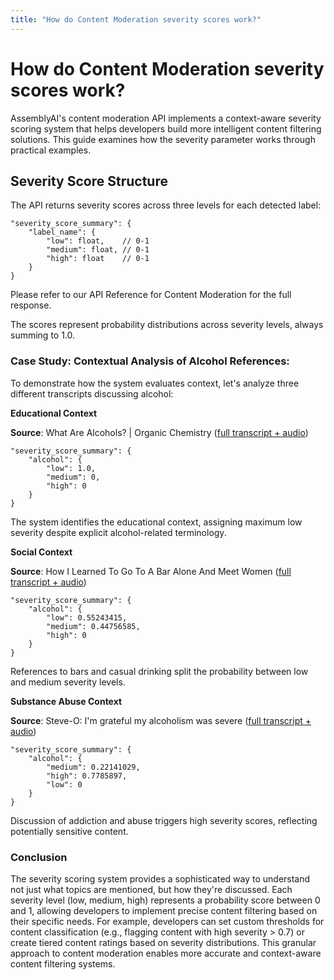 ```yaml
---
title: "How do Content Moderation severity scores work?"
---
```


# How do Content Moderation severity scores work?

AssemblyAI's content moderation API implements a context-aware severity scoring system that helps developers build more intelligent content filtering solutions. This guide examines how the severity parameter works through practical examples.

## Severity Score Structure

The API returns severity scores across three levels for each detected label:

```plaintext
"severity_score_summary": {
    "label_name": {
        "low": float,    // 0-1
        "medium": float, // 0-1
        "high": float    // 0-1
    }
}
```

Please refer to our API Reference for Content Moderation for the full response.

The scores represent probability distributions across severity levels, always summing to 1.0.

### Case Study: Contextual Analysis of Alcohol References:

To demonstrate how the system evaluates context, let's analyze three different transcripts discussing alcohol:

**Educational Context**

**Source**: What Are Alcohols? | Organic Chemistry ([full transcript + audio](https://www.assemblyai.com/playground/transcript/fdf06be8-b480-4686-9d92-6fe2d7ce2753))

```plaintext
"severity_score_summary": {
    "alcohol": {
        "low": 1.0,
        "medium": 0,
        "high": 0
    }
}
```

The system identifies the educational context, assigning maximum low severity despite explicit alcohol-related terminology.

**Social Context**

**Source**: How I Learned To Go To A Bar Alone And Meet Women ([full transcript + audio](https://www.assemblyai.com/playground/transcript/da4e4612-240e-499b-a8c9-4f14ef4064b2))

```plaintext
"severity_score_summary": {
    "alcohol": {
        "low": 0.55243415,
        "medium": 0.44756585,
        "high": 0
    }
}
```

References to bars and casual drinking split the probability between low and medium severity levels.

**Substance Abuse Context**

**Source**: Steve-O: I'm grateful my alcoholism was severe ([full transcript + audio](https://www.assemblyai.com/playground/transcript/aedd18f2-515a-4882-bf8f-d29e78d98b65))

```plaintext
"severity_score_summary": {
    "alcohol": {
        "medium": 0.22141029,
        "high": 0.7785897,
        "low": 0
    }
}
```

Discussion of addiction and abuse triggers high severity scores, reflecting potentially sensitive content.

### Conclusion

The severity scoring system provides a sophisticated way to understand not just what topics are mentioned, but how they're discussed. Each severity level (low, medium, high) represents a probability score between 0 and 1, allowing developers to implement precise content filtering based on their specific needs. For example, developers can set custom thresholds for content classification (e.g., flagging content with high severity > 0.7) or create tiered content ratings based on severity distributions. This granular approach to content moderation enables more accurate and context-aware content filtering systems.